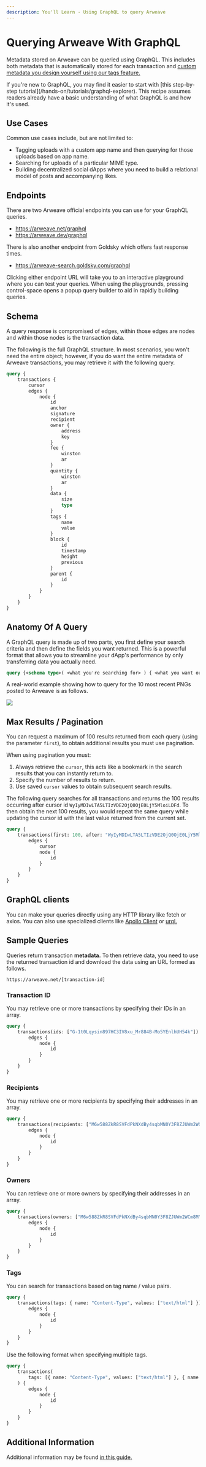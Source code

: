 ```yaml
---
description: You'll Learn - Using GraphQL to query Arweave
---
```



# Querying Arweave With GraphQL

Metadata stored on Arweave can be queried using GraphQL. This includes both metadata that is automatically stored for each transaction and [custom metadata you design yourself using our tags feature.](/developer-docs/tags)

<Callout type="info" emoji="ℹ️">
	If you're new to GraphQL, you may find it easier to start with [this step-by-step
	tutorial](/hands-on/tutorials/graphql-explorer). This recipe assumes readers already have a basic understanding of
	what GraphQL is and how it's used.
</Callout>

## Use Cases

Common use cases include, but are not limited to:

-   Tagging uploads with a custom app name and then querying for those uploads based on app name.
-   Searching for uploads of a particular MIME type.
-   Building decentralized social dApps where you need to build a relational model of posts and accompanying likes.

## Endpoints

There are two Arweave official endpoints you can use for your GraphQL queries.

-   https://arweave.net/graphql
-   https://arweave.dev/graphql

There is also another endpoint from Goldsky which offers fast response times.

-   https://arweave-search.goldsky.com/graphql

Clicking either endpoint URL will take you to an interactive playground where you can test your queries. When using the playgrounds, pressing control-space opens a popup query builder to aid in rapidly building queries.

## Schema

A query response is compromised of edges, within those edges are nodes and within those nodes is the transaction data.

The following is the full GraphQL structure. In most scenarios, you won't need the entire object; however, if you do want the entire metadata of Arweave transactions, you may retrieve it with the following query.

```graphql
query {
	transactions {
		cursor
		edges {
			node {
				id
				anchor
				signature
				recipient
				owner {
					address
					key
				}
				fee {
					winston
					ar
				}
				quantity {
					winston
					ar
				}
				data {
					size
					type
				}
				tags {
					name
					value
				}
				block {
					id
					timestamp
					height
					previous
				}
				parent {
					id
				}
			}
		}
	}
}
```

## Anatomy Of A Query

A GraphQL query is made up of two parts, you first define your search criteria and then define the fields you want returned. This is a powerful format that allows you to streamline your dApp's performance by only transferring data you actually need.

```graphql
query {<schema type>( <what you're searching for> ) { <what you want out> }
```

A real-world example showing how to query for the 10 most recent PNGs posted to Arweave is as follows.

![](/img/tutorials/graphql-explorer/anatomy-of-query.png)

## Max Results / Pagination

You can request a maximum of 100 results returned from each query (using the parameter `first`), to obtain additional results you must use pagination.

When using pagination you must:

1. Always retrieve the `cursor`, this acts like a bookmark in the search results that you can instantly return to.
2. Specify the number of results to return.
3. Use saved `cursor` values to obtain subsequent search results.

The following query searches for all transactions and returns the 100 results occurring after cursor id `WyIyMDIwLTA5LTIzVDE2OjQ0OjE0LjY5MloiLDFd`. To then obtain the next 100 results, you would repeat the same query while updating the cursor id with the last value returned from the current set.

```graphql
query {
	transactions(first: 100, after: "WyIyMDIwLTA5LTIzVDE2OjQ0OjE0LjY5MloiLDFd") {
		edges {
			cursor
			node {
				id
			}
		}
	}
}
```

## GraphQL clients

You can make your queries directly using any HTTP library like fetch or axios. You can also use specialized clients like [Apollo Client](https://www.apollographql.com/) or [urql.](https://formidable.com/open-source/urql/)

## Sample Queries

Queries return transaction **metadata.** To then retrieve data, you need to use the returned transaction id and download the data using an URL formed as follows.

`https://arweave.net/[transaction-id]`

### Transaction ID

You may retrieve one or more transactions by specifying their IDs in an array.

```graphql
query {
	transactions(ids: ["G-1t0Lqysin897HC3IV8xu_Mr884B-Mo5YEnlhUH54k"]) {
		edges {
			node {
				id
			}
		}
	}
}
```

### Recipients

You may retrieve one or more recipients by specifying their addresses in an array.

```graphql
query {
	transactions(recipients: ["M6w588ZkR8SVFdPkNXdBy4sqbMN0Y3F8ZJUWm2WCm8M"]) {
		edges {
			node {
				id
			}
		}
	}
}
```

### Owners

You can retrieve one or more owners by specifying their addresses in an array.

```graphql
query {
	transactions(owners: ["M6w588ZkR8SVFdPkNXdBy4sqbMN0Y3F8ZJUWm2WCm8M"]) {
		edges {
			node {
				id
			}
		}
	}
}
```

### Tags

You can search for transactions based on tag name / value pairs.

```graphql
query {
	transactions(tags: { name: "Content-Type", values: ["text/html"] }) {
		edges {
			node {
				id
			}
		}
	}
}
```

Use the following format when specifying multiple tags.

```graphql
query {
	transactions(
		tags: [{ name: "Content-Type", values: ["text/html"] }, { name: "User-Agent", values: ["ArweaveAutoDPL/0.1"] }]
	) {
		edges {
			node {
				id
			}
		}
	}
}
```

## Additional Information

Additional information may be found [in this guide.](https://gql-guide.vercel.app/)

